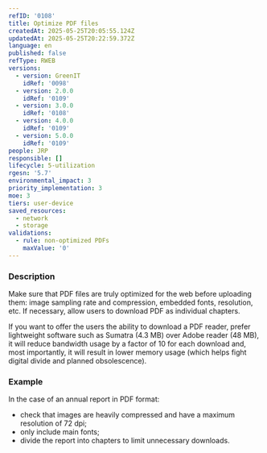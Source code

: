 ```yaml
---
refID: '0108'
title: Optimize PDF files
createdAt: 2025-05-25T20:05:55.124Z
updatedAt: 2025-05-25T20:22:59.372Z
language: en
published: false
refType: RWEB
versions:
  - version: GreenIT
    idRef: '0098'
  - version: 2.0.0
    idRef: '0109'
  - version: 3.0.0
    idRef: '0108'
  - version: 4.0.0
    idRef: '0109'
  - version: 5.0.0
    idRef: '0109'
people: JRP
responsible: []
lifecycle: 5-utilization
rgesn: '5.7'
environmental_impact: 3
priority_implementation: 3
moe: 3
tiers: user-device
saved_resources:
  - network
  - storage
validations:
  - rule: non-optimized PDFs
    maxValue: '0'
---
```


### Description

Make sure that PDF files are truly optimized for the web before uploading them: image sampling rate and compression, embedded fonts, resolution, etc. If necessary, allow users to download PDF as individual chapters.

If you want to offer the users the ability to download a PDF reader, prefer lightweight software such as Sumatra (4.3 MB) over Adobe reader (48 MB), it will reduce bandwidth usage by a factor of 10 for each download and, most importantly, it will result in lower memory usage (which helps fight digital divide and planned obsolescence).

### Example

In the case of an annual report in PDF format:

* check that images are heavily compressed and have a maximum resolution of 72 dpi;
* only include main fonts;
* divide the report into chapters to limit unnecessary downloads.
